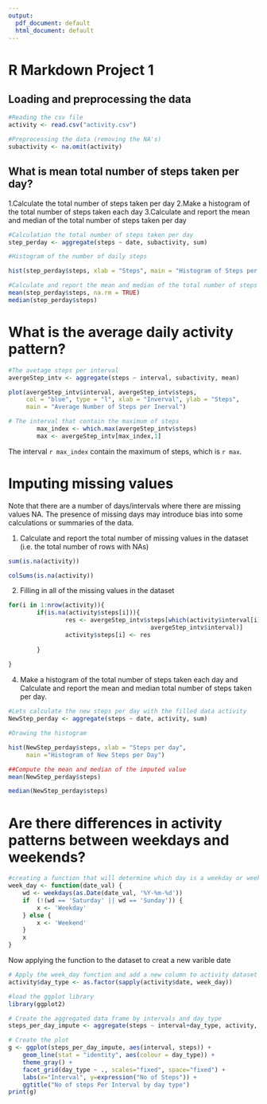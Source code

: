 ```yaml
---
output:
  pdf_document: default
  html_document: default
---
```

# R Markdown Project 1

## Loading and preprocessing the data

```r
#Reading the csv file
activity <- read.csv("activity.csv")

#Preprocessing the data (removing the NA's)
subactivity <- na.omit(activity)
```

## What is mean total number of steps taken per day?

1.Calculate the total number of steps taken per day
2.Make a histogram of the total number of steps taken each day
3.Calculate and report the mean and median of the total number of steps taken per day

```r
#Calculation the total number of steps taken per day
step_perday <- aggregate(steps ~ date, subactivity, sum)

#Histogram of the number of daily steps

hist(step_perday$steps, xlab = "Steps", main = "Histogram of Steps per Day")
```
```r
#Calculate and report the mean and median of the total number of steps taken per day
mean(step_perday$steps, na.rm = TRUE)
median(step_perday$steps)
```

# What is the average daily activity pattern?

```r
#The avetage steps per interval
avergeStep_intv <- aggregate(steps ~ interval, subactivity, mean)

plot(avergeStep_intv$interval, avergeStep_intv$steps,
     col = "blue", type = "l", xlab = "Inverval", ylab = "Steps",
     main = "Average Number of Steps per Inerval")

# The interval that contain the maximum of steps
        max_index <- which.max(avergeStep_intv$steps)
        max <- avergeStep_intv[max_index,1]
```
The interval `r max_index` contain the maximum of steps, which is `r max`.

# Imputing missing values

Note that there are a number of days/intervals where there are missing values NA. The presence of missing days may introduce bias into some calculations or summaries of the data.


1. Calculate and report the total number of missing values in the dataset (i.e. the total number of rows with \color{red}{\verb|NA|}NAs)

```r
sum(is.na(activity))

colSums(is.na(activity))
```

2. Filling in all of the missing values in the dataset
```r
for(i in 1:nrow(activity)){
        if(is.na(activity$steps[i])){
                res <- avergeStep_intv$steps[which(activity$interval[i] == 
                                        avergeStep_intv$interval)]
                activity$steps[i] <- res
                
        }
        
}
```

4. Make a histogram of the total number of steps taken each day and Calculate and report the mean and median total number of steps taken per day. 

```r
#Lets calculate the new steps per day with the filled data activity
NewStep_perday <- aggregate(steps ~ date, activity, sum)

#Drawing the histogram

hist(NewStep_perday$steps, xlab = "Steps per day",
     main ="Histogram of New Steps per Day")

##Compute the mean and median of the imputed value
mean(NewStep_perday$steps)

median(NewStep_perday$steps)
```

# Are there differences in activity patterns between weekdays and weekends? 

```r
#creating a function that will determine which day is a weekday or weekend 
week_day <- function(date_val) {
    wd <- weekdays(as.Date(date_val, '%Y-%m-%d'))
    if  (!(wd == 'Saturday' || wd == 'Sunday')) {
        x <- 'Weekday'
    } else {
        x <- 'Weekend'
    }
    x
}
```

Now applying the function to the dataset to creat a new varible date

```r
# Apply the week_day function and add a new column to activity dataset
activity$day_type <- as.factor(sapply(activity$date, week_day))

#load the ggplot library
library(ggplot2)

# Create the aggregated data frame by intervals and day_type
steps_per_day_impute <- aggregate(steps ~ interval+day_type, activity, mean)

# Create the plot
g <- ggplot(steps_per_day_impute, aes(interval, steps)) +
    geom_line(stat = "identity", aes(colour = day_type)) +
    theme_gray() +
    facet_grid(day_type ~ ., scales="fixed", space="fixed") +
    labs(x="Interval", y=expression("No of Steps")) +
    ggtitle("No of steps Per Interval by day type")
print(g)
```






